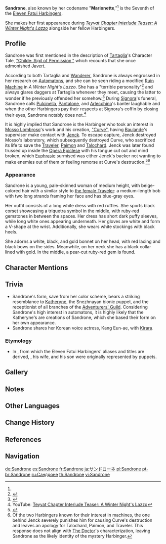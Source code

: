 {{Character Infobox
|image            = Sandrone.png
|type             = Mentioned
|name             = Sandrone
|affiliation      = Fatui
|affiliation2     = Eleven Fatui Harbingers
|title            = Marionette
|title2           = The Seventh of the Eleven Fatui Harbingers
|region           = Snezhnaya

|voiceEN          = [https://www.deneenmelody.com/ Deneen Melody]<ref name="lazzo video description">YouTube: [https://youtu.be/TmaAOV4SJNQ Teyvat Chapter Interlude Teaser: A Winter Night's Lazzo] (Video Description)</ref>
|voiceCN          = [https://zh.moegirl.org.cn/洪海天 Hong Haitian ({{zh|洪海天}})]<ref name="Lazzo Chinese">Bilibili: [https://www.bilibili.com/video/BV1mB4y1e7Lh {{zh|《原神·提瓦特篇》幕间PV-「冬夜愚戏」}}] (Video Description)</ref>
|voiceJP          = {{w|Mariko Honda|Honda Mariko ({{ja|本多真梨子}})}}<ref name="jptwt">Twitter: [https://twitter.com/Genshin_7/status/1546349933506498560 JP VA Announcement]</ref>
|voiceKR          = {{w|ko:강은애|Gang Eun-ae ({{ko|강은애}})}}<ref name="Lazzo Korean">YouTube: [https://youtu.be/MgcKHysZ_Dc {{ko|원신 티바트편 막간 PV - 「한겨울 밤의 광대극」}}] (Video Description)</ref>
}}
'''Sandrone''', also known by her codename "'''Marionette''',"<ref name="lazzo video description" /> is the Seventh of the [[Eleven Fatui Harbingers]].

She makes her first appearance during ''[https://youtu.be/TmaAOV4SJNQ Teyvat Chapter Interlude Teaser: A Winter Night's Lazzo]'' alongside her fellow Harbingers.

==Profile==
Sandrone was first mentioned in the description of [[Tartaglia]]'s Character Tale, [https://youtu.be/ZF4KyX0ASnI "Childe: Sigil of Permission,"] which recounts that she once admonished [[Javert]].

According to both Tartaglia and [[Wanderer]], Sandrone is always engrossed in her research on [[Automatons]], and she can be seen riding a modified [[Ruin Machine]] in ''A Winter Night's Lazzo''. She has a "terrible personality"<ref>{{Ref/VO|Wanderer|About Marionette}}</ref> and always glares daggers at Tartaglia whenever they meet, causing the latter to wonder if he previously offended her somehow.<ref>{{Ref/VO|Tartaglia|About Marionette}}</ref> During [[Signora]]'s funeral, Sandrone calls [[Pulcinella]], [[Pantalone]], and [[Arlecchino]]'s banter laughable and when the other Harbingers pay their respects at Signora's coffin by closing their eyes, Sandrone notably does not.<ref>YouTube: [https://youtu.be/TmaAOV4SJNQ Teyvat Chapter Interlude Teaser: A Winter Night's Lazzo]</ref>

It is highly implied that Sandrone is the Harbinger who took an interest in [[Mosso Lombroso]]'s work and his creation, [["Curve"]], having [[Baulande]]'s supervisor make contact with [[Jenck]]. To escape capture, Jenck destroyed Mosso's laboratory, which subsequently destroyed Curve, who sacrificed its life to save the [[Traveler]], [[Paimon]] and [[Talochard]]. Jenck was later found trussed up inside the [[Opera Epiclese]] with his tongue cut out and mind broken, which [[Euphrasie]] surmised was either Jenck's backer not wanting to make enemies out of them or feeling remorse at Curve's destruction.<ref>{{Ref/Quest|Questions and Answers}}</ref><ref group="Note">Of the two Harbingers known for their interest in machines, the one behind Jenck severely punishes him for causing Curve's destruction and leaves an apology for Talochard, Paimon, and Traveler. This response does not align with [[The Doctor]]'s characterization, leaving Sandrone as the likely identity of the mystery Harbinger.</ref>

===Appearance===
Sandrone is a young, pale-skinned woman of medium height, with beige-colored hair with a similar style to [[Traveler|the female Traveler]]: a medium-length bob with two long strands framing her face and has blue-gray eyes.

Her outfit consists of a long white dress with red ruffles. She sports black corset showcasing a triquetra symbol in the middle, with ruby-red gemstones in between the spaces. Her dress has short dark puffy sleeves, while long white ones appearing underneath. Her gloves are white and form a V-shape at the wrist. Additionally, she wears white stockings with black heels.

She adorns a white, black, and gold bonnet on her head, with red lacing and black bows on the sides. Meanwhile, on her neck she has a black collar lined with gold. In the middle, a pear-cut ruby-red gem is found.

==Character Mentions==
{{Character Mentions}}

==Trivia==
* Sandrone's form, save from her color scheme, bears a striking resemblance to [[Katheryne]], the Snezhnayan bionic puppet, and the receptionist of all branches of the [[Adventurers' Guild]]. Considering Sandrone's high interest in automatons, it is highly likely that the Katheryne's are creations of Sandrone, which she based their form on her own appearance.
* Sandrone shares her Korean voice actress, Kang Eun-ae, with [[Kirara]].

===Etymology===
* In ''{{w|commedia dell'arte}}'', from which the Eleven Fatui Harbingers' aliases and titles are derived, {{w|Sandrone}}, his wife, and his son were originally represented by puppets.

==Gallery==
{{Files by Character Gallery|Sandrone Gallery Files}}

==Notes==
{{Reflist|note=1}}

==Other Languages==
{{Other Languages
|1_default_hidden=1
|1_en      = Sandrone
|1_zhs     = 桑多涅
|1_zhs_rm  = Sāngduōniè
|1_zht     = 桑多涅
|1_zht_rm  = Sāngduōniè
|1_ja      = サンドローネ
|1_ja_rm   = Sandoroone
|1_ko      = 산드로네
|1_es      = Sandrone
|1_fr      = Sandrone
|1_ru      = Сандроне
|1_th      = Sandrone
|1_vi      = Sandrone
|1_de      = Sandrone
|1_id      = Sandrone
|1_pt      = Sandrone
|1_tr      = Sandrone
|1_it      = Sandrone

|2_en      = Marionette
|2_zhs     = 木偶
|2_zhs_rm  = Mù'ǒu
|2_zht     = 木偶
|2_zht_rm  = Mù'ǒu
|2_zh_tl   = Puppet
|2_ja      = 傀儡
|2_ja_rm   = Kairai<ref name="jptwt" />
|2_ja_tl   = Puppet
|2_ko      = 꼭두각시
|2_ko_tl   = Puppet
|2_es      = La Títere
|2_es_tl   = The Puppet
|2_fr      = Pantin
|2_fr_tl   = Puppet
|2_ru      = Марионетка
|2_ru_tl   = Marionette
|2_th      = Marionette
|2_vi      = Marionette
|2_de      = Marionette
|2_id      = Marionette
|2_pt      = Marionete
|2_pt_tl   = Marionette
|2_tr      = Kukla
|2_tr_tl   = Puppet
|2_it      = Marionetta
|2_it_tl   = Marionette
}}

==Change History==
{{Change History|introduced=2.8}}

==References==
{{Reflist|2}}

==Navigation==
{{Fatui Navbox}}

[[de:Sandrone]]
[[es:Sandrone]]
[[fr:Sandrone]]
[[ja:サンドローネ]]
[[pl:Sandrone]]
[[pt-br:Sandrone]]
[[ru:Сандроне]]
[[th:Sandrone]]
[[vi:Sandrone]]